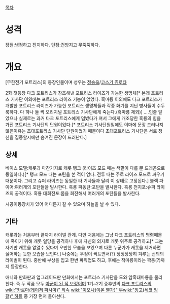 [[목차]]

= 성격 =

장점:냉정하고 진지하다.
단점:건방지고 무뚝뚝하다.

= 개요 =

[무한전기 포트리스]의 등장인물이며 성우는 [[정승욱]]/[[코스기 쥬로타]]

2화 첫등장 다크 포트리스가 창조해낸 포트리스 라이즈가 가능한 생명체[* 본래 포트리스 기사단 이외에는 포트리스 라이즈 기능이 없었다. 흑마룡 이외에도 다크 포트리스가 개발한 포트리스 라이즈가 가능한 포트리스 생명체들과 각종 화기를 지닌 병사들이 수두룩하다. 다 하나 둘 씩 오리지널 포트리스 기사단에게 죽는다.(흑마룡 제외)]
....인줄 알았으나 실제로는 과거 다크 포트리스에게 덤볐다가 져서 그에게 개조당한 흑룡의 힘을 가진 포트리스 기사단의 단원이었다.[* 포트리스 기사단원임에도 이마에 문장 드러나지 않은이유는 초대포트리스 기사단 단원이었기 때문이다 초대포트리스 기사단은 서로 정신을 집중할시에만 숨겨진 문장이 드러난다.]

== 상세 ==

베이스 모델:캐롯과 마찬가지로 캐롯 탱크 (라이즈 모드 때는 색깔이 다를 뿐 드래곤으로 동일하다.)[* 탱크 모드 때는 포탄을 쏜 적이 없다. 전투 때는 주로 라이즈 모드로 싸우기 때문이다. 그리고 슈퍼 라이즈는 동일한 타 기사들과 달리 이 상태로 고정된다.]
블랙 파이어:여러개의 포탄들을 발사한다.
흑룡 파동탄:포탄을 발사한다.
흑룡 천지포:슈퍼 라이즈의 공격이다.
흑룡 대회전포:몸을 회전해서 여러개의 포탄들을 발사한다.

시공이동장치가 있어 어디든지 갈 수 있으며 하늘을 날 수 있다.

== 기타 ==

캐롯과는 처음부터 끝까지 라이벌 관계. 다만 처음에는 그냥 다크 포트리스의 명령때문에 죽이기 위해 캐롯 일당을 공격하나 후에 자신의 의지로 캐롯 위주로 공격하고[* 그는 자기만 캐롯을 없앨수 있다며 오만한 모습을 보였으며 다른 누군가가 캐롯을 제거하면 싫어하는 듯한 모습을 보인다.] 나중에는 우정이 싹트면서(?) 정정당당히 겨루는 선의의 라이벌이 된다. 중반에 부상을 입고 한번 파워업도 하고, 후에는 적마룡이라는 짝퉁(?)까지 등장한다.

애니와 만화판과 업그레이드판 만화에서는 포트리스 기사단을 도와 암흑대마룡을 물리친다. 즉 두 작품 모두 [[아군이 된 적 보정]]이며 1기~2기 중후반의 [[다크 포트리스]]의 [[wiki:"카르마(레이저 파사마)" 직속]] [[wiki:"이오나(이온 엘가)" 부]][[wiki:"징고(세코 잉갈)" 하]]들 중 가장 먼저 돌아선다.
